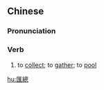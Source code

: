{{also|汇总}}
==Chinese==
{{zh-forms|s=汇总}}

===Pronunciation===
{{zh-pron
|m=huìzǒng
|cat=v
}}

===Verb===
{{zh-verb}}

# to [[collect]]; to [[gather]]; to [[pool]]

[[hu:匯總]]